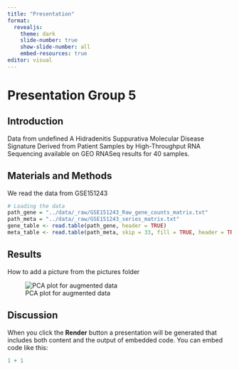 ```yaml
---
title: "Presentation"
format: 
  revealjs: 
    theme: dark
    slide-number: true
    show-slide-number: all
    embed-resources: true
editor: visual
---
```


# Presentation Group 5

## Introduction

Data from undefined A Hidradenitis Suppurativa Molecular Disease Signature Derived from Patient Samples by High-Throughput RNA Sequencing available on GEO RNASeq results for 40 samples.

## Materials and Methods

We read the data from GSE151243

``` .r
# Loading the data
path_gene = "../data/_raw/GSE151243_Raw_gene_counts_matrix.txt"
path_meta = "../data/_raw/GSE151243_series_matrix.txt"
gene_table <- read.table(path_gene, header = TRUE)
meta_table <- read.table(path_meta, skip = 33, fill = TRUE, header = TRUE)
```

## Results

How to add a picture from the pictures folder

![PCA plot for augmented data](../pictures/PCA_score.png)

## Discussion

When you click the **Render** button a presentation will be generated that includes both content and the output of embedded code. You can embed code like this:

```r
1 + 1
```

